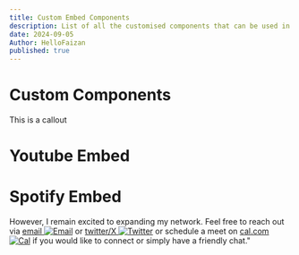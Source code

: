 ```yaml
---
title: Custom Embed Components
description: List of all the customised components that can be used in the blog posts.
date: 2024-09-05
Author: HelloFaizan
published: true
---
```


# Custom Components
<Callout type="info">This is a callout </Callout>

# Youtube Embed
<Youtube id="tSI98g3PDyE" />

# Spotify Embed

<Spotify url="https://open.spotify.com/track/6bNB5gxFX6Q87DbQWb8OWZ?nd=1&dlsi=74da1b63f7784f06" />

However, I remain excited to expanding my network. Feel free to reach out via [email ![Email](/companylogo/iemail.svg)](mailto:faizancurious@gmail.com) or [twitter/X ![Twitter](/companylogo/twitter.svg)](https://x.com/hellofaizaan) or schedule a meet on [cal.com ![Cal](/companylogo/calcom.svg)](https://cal.com/hellofaizan/personalmeet) if you would like to connect or simply have a friendly chat."